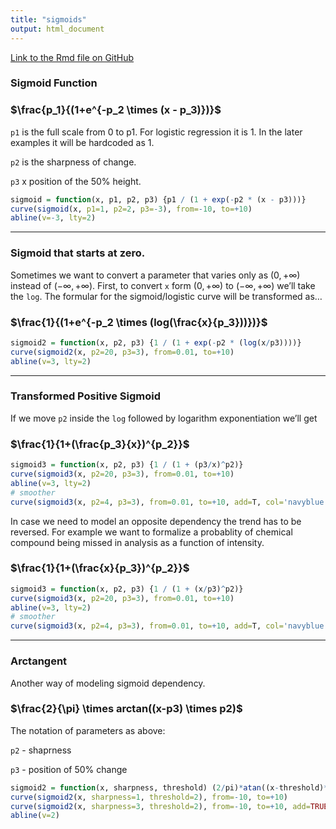 ```yaml
---
title: "sigmoids"
output: html_document
---
```


[Link to the Rmd file on GitHub](https://github.com/vladpetyuk/snippets/blob/master/sigmoids.Rmd)

### Sigmoid Function

### $\frac{p_1}{(1+e^{-p_2 \times (x - p_3)})}$

`p1` is the full scale from 0 to p1. For logistic regression it is 1.
In the later examples it will be hardcoded as 1.

`p2` is the sharpness of change.

`p3` x position of the 50% height.

```r
sigmoid = function(x, p1, p2, p3) {p1 / (1 + exp(-p2 * (x - p3)))}
curve(sigmoid(x, p1=1, p2=2, p3=-3), from=-10, to=+10)
abline(v=-3, lty=2)
```




***

### Sigmoid that starts at zero.

Sometimes we want to convert a parameter that varies only as $(0,+\infty)$
instead of $(-\infty,+\infty)$. First, to convert `x` form $(0,+\infty)$ to 
$(-\infty,+\infty)$ we'll take the `log`. The formular for the sigmoid/logistic curve 
will be transformed as...

### $\frac{1}{(1+e^{-p_2 \times (log(\frac{x}{p_3}))})}$

```r
sigmoid2 = function(x, p2, p3) {1 / (1 + exp(-p2 * (log(x/p3))))}
curve(sigmoid2(x, p2=20, p3=3), from=0.01, to=+10)
abline(v=3, lty=2)
```


***

### Transformed Positive Sigmoid

If we move `p2` inside the `log` followed by logarithm exponentiation we'll get

### $\frac{1}{1+(\frac{p_3}{x})^{p_2}}$

```r
sigmoid3 = function(x, p2, p3) {1 / (1 + (p3/x)^p2)}
curve(sigmoid3(x, p2=20, p3=3), from=0.01, to=+10)
abline(v=3, lty=2)
# smoother
curve(sigmoid3(x, p2=4, p3=3), from=0.01, to=+10, add=T, col='navyblue')
```


In case we need to model an opposite dependency the trend has to be reversed.
For example we want to formalize a probablity of chemical compound being missed 
in analysis as a function of intensity.

### $\frac{1}{1+(\frac{x}{p_3})^{p_2}}$

```r
sigmoid3 = function(x, p2, p3) {1 / (1 + (x/p3)^p2)}
curve(sigmoid3(x, p2=20, p3=3), from=0.01, to=+10)
abline(v=3, lty=2)
# smoother
curve(sigmoid3(x, p2=4, p3=3), from=0.01, to=+10, add=T, col='navyblue')
```



***

### Arctangent

Another way of modeling sigmoid dependency.

### $\frac{2}{\pi} \times arctan((x-p3) \times p2)$

The notation of parameters as above:

`p2` - shaprness

`p3` - position of 50% change

```r
sigmoid2 = function(x, sharpness, threshold) (2/pi)*atan((x-threshold)*sharpness)
curve(sigmoid2(x, sharpness=1, threshold=2), from=-10, to=+10)
curve(sigmoid2(x, sharpness=3, threshold=2), from=-10, to=+10, add=TRUE, col='blue')
abline(v=2)
```



